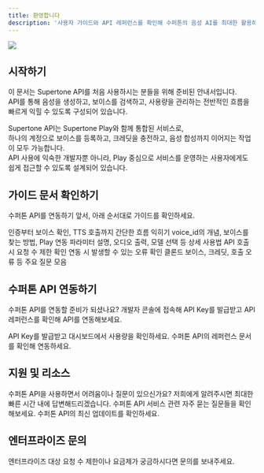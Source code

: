 ```yaml
---
title: 환영합니다
description: '사용자 가이드와 API 레퍼런스를 확인해 수퍼톤의 음성 AI를 최대한 활용하세요.'
---
```


<img src="/images/hero-dark.svg" />

## 시작하기

이 문서는 Supertone API를 처음 사용하시는 분들을 위해 준비된 안내서입니다.  
API를 통해 음성을 생성하고, 보이스를 검색하고, 사용량을 관리하는 전반적인 흐름을 빠르게 익힐 수 있도록 구성되어 있습니다.

Supertone API는 Supertone Play와 함께 통합된 서비스로,  
하나의 계정으로 보이스를 등록하고, 크레딧을 충전하고, 음성 합성까지 이어지는 작업이 모두 가능합니다.  
API 사용에 익숙한 개발자뿐 아니라, Play 중심으로 서비스를 운영하는 사용자에게도 쉽게 접근할 수 있도록 설계되어 있습니다.

## 가이드 문서 확인하기

수퍼톤 API를 연동하기 앞서, 아래 순서대로 가이드를 확인하세요.

<CardGroup cols={1}>
  <Card title="퀵스타트 가이드" icon="bolt" href="/ko/user-guide/quickstart">
    인증부터 보이스 확인, TTS 호출까지 간단한 흐름 익히기
  </Card>

  <Card title="보이스 선택 가이드" icon="microphone" href="/ko/api-reference/voice-selection">
    voice_id의 개념, 보이스를 찾는 방법, Play 연동
  </Card>

  <Card title="TTS 호출 가이드" icon="comment" href="/ko/user-guide/text-to-speech">
    파라미터 설명, 오디오 출력, 모델 선택 등 상세 사용법
  </Card>

  <Card title="요청 수 제한" icon="comment" href="/ko/user-guide/rate-limits">
    API 호출 시 요청 수 제한 확인
  </Card>

  <Card title="오류 처리" icon="comment" href="/ko/user-guide/handling-errors">
    연동 시 발생할 수 있는 오류 확인
  </Card>

  <Card title="자주 묻는 질문" icon="comment" href="/ko/user-guide/faq">
    클론드 보이스, 크레딧, 호출 오류 등 주요 질문 모음
  </Card>

</CardGroup>

## 수퍼톤 API 연동하기

수퍼톤 API를 연동할 준비가 되셨나요? 개발자 콘솔에 접속해 API Key를 발급받고 API 레퍼런스를 확인해 API를 연동해보세요.

<CardGroup cols={2}>
  <Card title="개발자 콘솔" icon="code" color="17e5e0" href="https://console.supertoneapi.com/">
    API Key를 발급받고 대시보드에서 사용량을 확인하세요.
  </Card>

  <Card title="API 레퍼런스" icon="book-open" color="17e5e0" href="/ko/api-reference/introduction">
    수퍼톤 API의 레퍼런스 문서를 확인해 연동하세요.
  </Card>
</CardGroup>

## 지원 및 리소스

<CardGroup cols={3}>
  <Card title="고객 지원" icon="headset" href="https://support.supertone.ai/hc/en-us/categories/10267196754959-Play?_gl=1*1hh75qd*_gcl_au*NDgxOTUwMjcwLjE3NDc4MjQ4NDE.">
    수퍼톤 API을 사용하면서 어려움이나 질문이 있으신가요? 저희에게 알려주시면 최대한 빠른 시간 내에 답변해드리겠습니다.
  </Card>

  <Card title="자주 묻는 질문" icon="question" color="17e5e0" href="/ko/user-guide/faq">
    수퍼톤 API 서비스 관련 자주 묻는 질문들을 확인해보세요.
  </Card>

  <Card title="릴리즈 노트" icon="newspaper" color="17e5e0" href="/ko/user-guide/release-notes">
    수퍼톤 API의 최신 업데이트를 확인하세요.
  </Card>
</CardGroup>

## 엔터프라이즈 문의
<Card title="엔터프라이즈 문의" icon="building" color="17e5e0" href="https://docs.google.com/forms/d/1YexQpjpK0ZEou12blTytkZLqvrV-Uv95GbhxoOQ54R8/edit">
  엔터프라이즈 대상 요청 수 제한이나 요금제가 궁금하시다면 문의를 보내주세요.
</Card>

